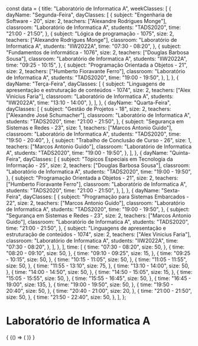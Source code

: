 const data = {
  title: "Laboratório de Informatica A",
  weekClasses: [
    {
      dayName: "Segunda-Feira",
      dayClasses: [
        {
          subject: "Engenharia de Software - 20",
          size: 2,
          teachers: ["Alexandre Rodrigues Monge"],
          classroom: "Laboratório de Informatica A",
          students: "TADS2020",
          time: "21:00 - 21:50",
        },
        {
          subject: "Lógica de programação - 1075",
          size: 2,
          teachers: ["Alexandre Rodrigues Monge"],
          classroom: "Laboratório de Informatica A",
          students: "IIW2022A",
          time: "07:30 - 08:20",
        },
        {
          subject: "Fundamentos de informática - 1076",
          size: 2,
          teachers: ["Douglas Barbosa Sousa"],
          classroom: "Laboratório de Informatica A",
          students: "IIW2022A",
          time: "09:25 - 10:15",
        },
        {
          subject: "Programação Orientada a Objetos - 21",
          size: 2,
          teachers: ["Humberto Fioravante Ferro"],
          classroom: "Laboratório de Informatica A",
          students: "TADS2020",
          time: "19:00 - 19:50",
        },
      ],
    },
    {
      dayName: "Terça-Feira",
      dayClasses: [
        {
          subject:
            "Linguagens de apresentação e estruturação de conteúdos - 1074",
          size: 2,
          teachers: ["Alex Vinicius Faria"],
          classroom: "Laboratório de Informatica A",
          students: "IIW2022A",
          time: "13:10 - 14:00",
        },
      ],
    },
    {
      dayName: "Quarta-Feira",
      dayClasses: [
        {
          subject: "Gestão de Projetos - 18",
          size: 2,
          teachers: ["Alexandre José Schumacher"],
          classroom: "Laboratório de Informatica A",
          students: "TADS2020",
          time: "21:00 - 21:50",
        },
        {
          subject: "Segurança em Sistemas e Redes - 23",
          size: 1,
          teachers: ["Marcos Antonio Guido"],
          classroom: "Laboratório de Informatica A",
          students: "TADS2020",
          time: "19:50 - 20:40",
        },
        {
          subject: "Trabalho de Conclusão de Curso - 26",
          size: 1,
          teachers: ["Marcos Antonio Guido"],
          classroom: "Laboratório de Informatica A",
          students: "TADS2020",
          time: "19:00 - 19:50",
        },
      ],
    },
    {
      dayName: "Quinta-Feira",
      dayClasses: [
        {
          subject: "Tópicos Especiais em Tecnologia da Informação - 25",
          size: 2,
          teachers: ["Douglas Barbosa Sousa"],
          classroom: "Laboratório de Informatica A",
          students: "TADS2020",
          time: "19:00 - 19:50",
        },
        {
          subject: "Programação Orientada a Objetos - 21",
          size: 2,
          teachers: ["Humberto Fioravante Ferro"],
          classroom: "Laboratório de Informatica A",
          students: "TADS2020",
          time: "21:00 - 21:50",
        },
      ],
    },
    {
      dayName: "Sexta-Feira",
      dayClasses: [
        {
          subject: "Programação para Sistemas Embarcados - 22",
          size: 2,
          teachers: ["Marcos Antonio Guido"],
          classroom: "Laboratório de Informatica A",
          students: "TADS2020",
          time: "19:00 - 19:50",
        },
        {
          subject: "Segurança em Sistemas e Redes - 23",
          size: 2,
          teachers: ["Marcos Antonio Guido"],
          classroom: "Laboratório de Informatica A",
          students: "TADS2020",
          time: "21:00 - 21:50",
        },
        {
          subject:
            "Linguagens de apresentação e estruturação de conteúdos - 1074",
          size: 2,
          teachers: ["Alex Vinicius Faria"],
          classroom: "Laboratório de Informatica A",
          students: "IIW2022A",
          time: "07:30 - 08:20",
        },
      ],
    },
  ],
  time: [
    {
      time: "07:30 - 08:20",
      size: 50,
    },
    {
      time: "08:20 - 09:10",
      size: 50,
    },
    {
      time: "09:10 - 09:25",
      size: 15,
    },
    {
      time: "09:25 - 10:15",
      size: 50,
    },
    {
      time: "10:15 - 11:05",
      size: 50,
    },
    {
      time: "11:05 - 11:55",
      size: 50,
    },
    {
      time: "11:55 - 13:10",
      size: 75,
    },
    {
      time: "13:10 - 14:00",
      size: 50,
    },
    {
      time: "14:00 - 14:50",
      size: 50,
    },
    {
      time: "14:50 - 15:05",
      size: 15,
    },
    {
      time: "15:05 - 15:55",
      size: 50,
    },
    {
      time: "15:55 - 16:45",
      size: 50,
    },
    {
      time: "16:45 - 19:00",
      size: 135,
    },
    {
      time: "19:00 - 19:50",
      size: 50,
    },
    {
      time: "19:50 - 20:40",
      size: 50,
    },
    {
      time: "20:40 - 21:00",
      size: 20,
    },
    {
      time: "21:00 - 21:50",
      size: 50,
    },
    {
      time: "21:50 - 22:40",
      size: 50,
    },
  ],
};

# Laboratório de Informatica A

<div>
  {
    <BrowserOnly>
      {() => (
        <Grid
          title={data.title}
          weekClasses={data.weekClasses}
          time={data.time}
        />
      )}
    </BrowserOnly>
  }
</div>
